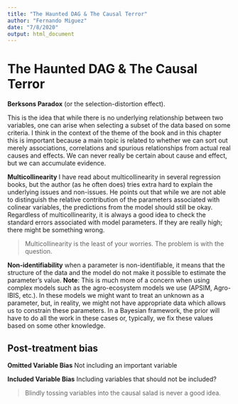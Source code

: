 ```yaml
---
title: "The Haunted DAG & The Causal Terror"
author: "Fernando Miguez"
date: "7/8/2020"
output: html_document
---
```


# The Haunted DAG & The Causal Terror

**Berksons Paradox** (or the selection-distortion effect). 

This is the idea that while there is no underlying relationship between two variables, one can arise when selecting a subset of the data based on some criteria. I think in the context of the theme of the book and in this chapter this is important because a main topic is related to whether we can sort out merely associations, correlations and spurious relationships from actual real causes and effects. We can never really be certain about cause and effect, but we can accumulate evidence.

**Multicollinearity** I have read about multicollinearity in several regression books, but the author (as he often does) tries extra hard to explain the underlying issues and non-issues. He points out that while we are not able to distinguish the relative contribution of the parameters associated with colinear variables, the predictions from the model should still be okay. Regardless of multicollinearity, it is always a good idea to check the standard errors associated with model parameters. If they are really high; there might be something wrong.

> Multicollinearity is the least of your worries. The problem is with the question.

**Non-identifiability** when a parameter is non-identifiable, it means that the structure of the data and the model do not make it possible to estimate the parameter's value. **Note**: This is much more of a concern when using complex models such as the agro-ecosystem models we use (APSIM, Agro-IBIS, etc.). In these models we might want to treat an unknown as a parameter, but, in reality, we might not have appropriate data which allows us to constrain these parameters. In a Bayesian framework, the prior will have to do all the work in these cases or, typically, we fix these values based on some other knowledge.

## Post-treatment bias

**Omitted Variable Bias** Not including an important variable

**Included Variable Bias** Including variables that should not be included? 

> Blindly tossing variables into the causal salad is never a good idea.


